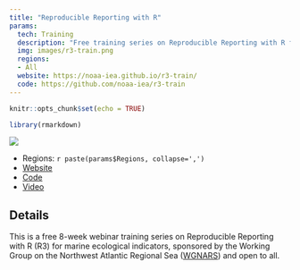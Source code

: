 ```yaml
---
title: "Reproducible Reporting with R"
params:
  tech: Training
  description: "Free training series on Reproducible Reporting with R for marine ecological indicators."
  img: images/r3-train.png
  regions: 
  - All
  website: https://noaa-iea.github.io/r3-train/
  code: https://github.com/noaa-iea/r3-train
---
```


```r
knitr::opts_chunk$set(echo = TRUE)

library(rmarkdown)
```

![](`r params$img`)

  - Regions: `r paste(params$Regions, collapse=',')`
  - [Website](`r params$website`)
  - [Code](`r params$code`)
  - [Video](`r params$video`)

## Details

This is a free 8-week webinar training series on Reproducible Reporting with R (R3) for marine ecological indicators, sponsored by the Working Group on the Northwest Atlantic Regional Sea ([WGNARS](https://www.ices.dk/community/groups/Pages/WGNARS.aspx)) and open to all.

